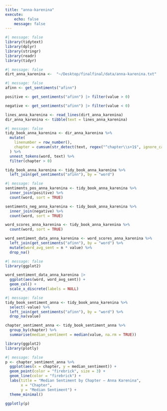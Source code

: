```yaml
---
title: "anna-karenina"
execute:
    echo: false
    message: false
---
```


```r
#| message: false
library(tidytext)
library(dplyr)
library(stringr)
library(readr)
library(tidyr)
```
```r
#| message: false
dirt_anna_karenina <-  "~/Desktop/finalfinal/data/anna-karenina.txt"
```

```r
#| message: false
afinn <- get_sentiments("afinn")

positive <- get_sentiments("afinn") |> filter(value > 0)

negative <- get_sentiments("afinn") |> filter(value < 0)

lines_anna_karenina <- read_lines(dirt_anna_karenina) 
dir_anna_karenina <- tibble(text = lines_anna_karenina)
```

```r
#| message: false
tidy_book_anna_karenina <- dir_anna_karenina %>%
  mutate(
    linenumber = row_number(),
    chapter = cumsum(str_detect(text, regex("^chapter\\s+1$", ignore_case = TRUE)))
  ) %>%
  unnest_tokens(word, text) %>%
  filter(chapter > 0)

tidy_book_anna_karenina <- tidy_book_anna_karenina %>%
  left_join(get_sentiments("afinn"), by = "word")
```

```r
#| message: false
sentiments_pos_anna_karenina <- tidy_book_anna_karenina %>%
  inner_join(positive) %>%
  count(word, sort = TRUE)

sentiments_neg_anna_karenina <- tidy_book_anna_karenina %>%
  inner_join(negative) %>%
  count(word, sort = TRUE)

word_scores_anna_karenina <- tidy_book_anna_karenina %>%
  count(word, sort = TRUE)

word_sentiment_data_anna_karenina <- word_scores_anna_karenina %>%
  left_join(get_sentiments("afinn"), by = "word") %>%
  mutate(word_avg_sent = n * value) %>%
  drop_na()
```

```r
#| message: false
library(ggplot2)

word_sentiment_data_anna_karenina |> 
  ggplot(aes(word, word_avg_sent)) + 
  geom_col() + 
  scale_x_discrete(labels = NULL)
```

```r
#| message: false
tidy_book_sentiment_anna <- tidy_book_anna_karenina %>%
  select(-value) %>%
  left_join(get_sentiments("afinn"), by = "word") %>%
  drop_na(value)

chapter_sentiment_anna <- tidy_book_sentiment_anna %>%
  group_by(chapter) %>%
  summarise(median_sentiment = median(value, na.rm = TRUE))

library(ggplot2)
library(plotly)
```

```r
#| message: false
p <- chapter_sentiment_anna %>%
  ggplot(aes(x = chapter, y = median_sentiment)) +
  geom_point(color = "firebrick", size = 3) +
  geom_line(color = "firebrick") +
  labs(title = "Median Sentiment by Chapter – Anna Karenina",
       x = "Chapter",
       y = "Median Sentiment") +
  theme_minimal()

ggplotly(p)
```


